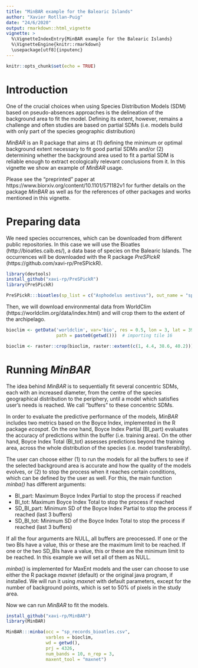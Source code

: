 ```yaml
---
title: "MinBAR example for the Balearic Islands"
author: "Xavier Rotllan-Puig"
date: "24/6/2020"
output: rmarkdown::html_vignette
vignette: >
  %\VignetteIndexEntry{MinBAR example for the Balearic Islands}
  %\VignetteEngine{knitr::rmarkdown}
  \usepackage[utf8]{inputenc}
---
```


```r
knitr::opts_chunk$set(echo = TRUE)
```

# Introduction

One of the crucial choices when using Species Distribution Models (SDM) based on pseudo-absences approaches is the delineation of the background area to fit the model. Defining its extent, however, remains a challenge and often studies are based on partial SDMs (i.e. models build with only part of the species geographic distribution)

*MinBAR* is an R package that aims at (1) defining the minimum or optimal background extent necessary to fit good partial SDMs and/or (2) determining whether the background area used to fit a partial SDM is reliable enough to extract ecologically relevant conclusions from it. In this vignette we show an example of *MinBAR* usage.

Please see the "preprinted" paper at https://www.biorxiv.org/content/10.1101/571182v1 for further details on the package *MinBAR* as well as for the references of other packages and works mentioned in this vignette.


# Preparing data

We need species occurrences, which can be downloaded from different public repositories. In this case we will use the Bioatles (http://bioatles.caib.es/), a data base of species on the Balearic Islands. The occurrences will be downloaded with the R package *PreSPickR* (https://github.com/xavi-rp/PreSPickR).

```r
library(devtools)
install_github("xavi-rp/PreSPickR")
library(PreSPickR)

PreSPickR:::bioatles(sp_list = c("Asphodelus aestivus"), out_name = "sp_records_bioatles")

```


Then, we will download environmental data from WorldClim (https://worldclim.org/data/index.html) and will crop them to the extent of the archipelago.

```r
bioclim <- getData('worldclim', var='bio', res = 0.5, lon = 3, lat = 39,
                   path = paste0(getwd()))  # importing tile 16

bioclim <- raster::crop(bioclim, raster::extent(c(1, 4.4, 38.6, 40.2)))
```


# Running *MinBAR*

The idea behind *MinBAR* is to sequentially fit several concentric SDMs, each with an increased diameter, from the centre of the species geographical distribution to the periphery, until a model which satisfies user's needs is reached. We call "buffers" to these concentric SDMs. 

In order to evaluate the predictive performance of the models, *MinBAR* includes two metrics based on the Boyce Index, implemented in the R package *ecospat*. On the one hand, Boyce Index Partial (BI_part) evaluates the accuracy of predictions within the buffer (i.e. training area). On the other hand, Boyce Index Total (BI_tot) assesses predictions beyond the training area, across the whole distribution of the species (i.e. model transferability).

The user can choose either (1) to run the models for all the buffers to see if the selected background area is accurate and how the quality of the models evolves, or (2) to stop the process when it reaches certain conditions, which can be defined by the user as well. For this, the main function *minba()* has different arguments:

* BI_part: Maximum Boyce Index Partial to stop the process if reached
* BI_tot: Maximum Boyce Index Total to stop the process if reached
* SD_BI_part: Minimum SD of the Boyce Index Partial to stop the process if reached (last 3 buffers)
* SD_BI_tot: Minimum SD of the Boyce Index Total to stop the process if reached (last 3 buffers)

If all the four arguments are NULL, all buffers are preocessed. If one or the two BIs have a value, this or these are the maximum limit to be reached. If one or the two SD_BIs have a value, this or these are the minimum limit to be reached. In this example we will set all of them as NULL.

*minba()* is implemented for MaxEnt models and the user can choose to use either the R package *maxnet* (default) or the original java program, if installed. We will run it using *maxnet* with default parameters, except for the number of background points, which is set to 50% of pixels in the study area.

Now we can run *MinBAR* to fit the models. 

```r
install_github("xavi-rp/MinBAR")
library(MinBAR)

MinBAR:::minba(occ = "sp_records_bioatles.csv",
               varbles = bioclim,
               wd = getwd(),
               prj = 4326,
               num_bands = 10, n_rep = 3,
               maxent_tool = "maxnet")


```

